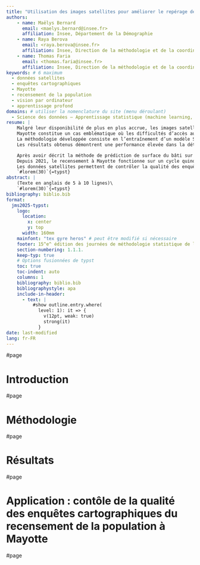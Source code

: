 ```yaml
---
title: "Utilisation des images satellites pour améliorer le repérage des logements à Mayotte"
authors:
    - name: Maëlys Bernard
      email: <maelys.bernard@insee.fr>
      affiliation: Insee, Département de la Démographie
    - name: Raya Berova
      email: <raya.berova@insee.fr>
      affiliation: Insee, Direction de la méthodologie et de la coordination statistique et internationale
    - name: Thomas Faria
      email: <thomas.faria@insee.fr>
      affiliation: Insee, Direction de la méthodologie et de la coordination statistique et internationale
keywords: # 6 maximum
  - données satellites
  - enquêtes cartographiques
  - Mayotte
  - recensement de la population
  - vision par ordinateur
  - apprentissage profond
domains: # utiliser la nomenclature du site (menu déroulant) 
  - Science des données – Apprentissage statistique (machine learning, deep learning, réseaux de neurones, ...)
resume: |
    Malgré leur disponibilité de plus en plus accrue, les images satellites très haute résolution sont jusqu’ici très peu utilisées au sein de la statistique publique. La manipulation de ces données non conventionnelles n’appartient pas encore aux pratiques usuelles des statisticiens publics, bien qu’elles offrent des opportunités significatives pour améliorer ou créer de nouveaux indicateurs statistiques. Cet article vise justement à démontrer qu’il est possible d’intégrer ces données satellitaires dans les processus statistiques afin d’assurer leur qualité.
    Mayotte constitue un cas emblématique où les difficultés d’accès au terrain et la forte dynamique de développement urbain complexifient l’organisation des enquêtes cartographiques qui permettent de repérer les logements en amont du recensement. Afin d’orienter les travaux de contrôle de la qualité de ces enquêtes, nous avons exploré l’utilisation des images satellitaires très haute résolution Pléiades (0,5 m de résolution spatiale), en combinaison avec des méthodes d’apprentissage profond, spécifiquement via des modèles de segmentation sémantique.
    La méthodologie développée consiste en l’entraînement d’un modèle SegFormer, fondé sur une architecture de type Transformer, largement reconnue dans la littérature puisqu’elle est à la base des modèles GPT. Le modèle a été entraîné grâce aux annotations issues du projet CoSIA de l’IGN, qui fournit une référence précise de la couverture du sol. À partir des prédictions du modèle, il est possible de produire des estimations précises des surfaces bâties sur un territoire donné, permettant ainsi d’analyser efficacement leur évolution dans le temps.
    Les résultats obtenus démontrent une performance élevée dans la détection automatisée des évolutions urbaines dans les DROM. Ces résultats sont disponibles sous la forme d’un tableau de bord interactif permettant aux équipes opérationnelles de cibler efficacement les zones prioritaires pour la réalisation d’enquêtes cartographiques de contrôle sur le terrain.

    Après avoir décrit la méthode de prédiction de surface du bâti sur les images satellites, cet article présentera un cas pratique d’utilisation de ces prédictions à travers le contrôle qualité des enquêtes cartographiques de la population à Mayotte.
    Depuis 2021, le recensement à Mayotte fonctionne sur un cycle quinquennal comme en métropole et dans les autres DOM. En amont de la collecte auprès des habitants, une enquête cartographique permet de repérer les logements. Le résultat de l’enquête cartographique détermine la base d’immeubles au sein de laquelle est sélectionné l’échantillon1 de l’enquête annuelle de recensement. Ainsi, si l’enquête cartographique ne couvre pas bien l’intégralité du bâti du territoire à enquêter, les populations et nombre de logements déduits de l’enquête annuelle de recensement seront sous-estimés du fait de ce défaut de couverture.
    Les données satellites permettent de contrôler la qualité des enquêtes cartographiques en comparant l’évolution de la couverture de bâti avec celle du nombre de logements observé suite aux enquêtes cartographiques au sein de chaque îlot2 à enquêter une année donnée. Les îlots sont répartis en cinq groupes de rotation correspondant à l’année à laquelle a lieu l’enquête annuelle de recensement. Afin d’assurer la qualité des enquêtes cartographiques, un deuxième passage sur le terrain a été planifié dans les grandes communes mahoraises pour certains îlots identifiés comme les plus prioritaires. Cet ordre de priorité a été défini par une méthode mobilisant les images satellites pour repérer les plus susceptibles d’être concernés par des manques potentiels dans les enquêtes cartographiques. L’enquête cartographique corrective ciblant ces îlots a permis d’assurer une meilleure couverture de ces enquêtes et d’éviter un risque de sous-estimation des logements.
    `#lorem(30)`{=typst}
abstract: |
    (Texte en anglais de 5 à 10 lignes)\ 
    `#lorem(30)`{=typst}
bibliography: biblio.bib
format:
  jms2025-typst:
    logo:
      location:
        x: center
        y: top
      width: 160mm
    mainfont: "tex gyre heros" # peut être modifié si nécessaire
    footer: 15^e^ édition des journées de méthodologie statistique de l'Insee (JMS 2025)
    section-numbering: 1.1.1.
    keep-typ: true
    # Options fusionnées de typst
    toc: true
    toc-indent: auto
    columns: 1
    bibliography: biblio.bib
    bibliographystyle: apa
    include-in-header: 
      - text: |
          #show outline.entry.where(
            level: 1): it => {
              v(12pt, weak: true)
              strong(it)
            }
date: last-modified
lang: fr-FR
---
```


#page

# Introduction

`include("sections/1-introduction.qmd")`{=typst}

#page

# Méthodologie

`include("sections/2-methodo.qmd")`{=typst}

#page

# Résultats

`include("sections/3-results.qmd")`{=typst}

#page

# Application : contôle de la qualité des enquêtes cartographiques du recensement de la population à Mayotte {#sec-use_case}

`include("sections/4-use_case.qmd")`{=typst}

#page
